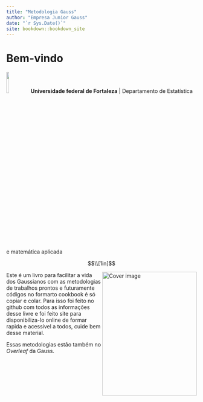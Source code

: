 ```yaml
--- 
title: "Metodologia Gauss"
author: "Empresa Junior Gauss"
date: "`r Sys.Date()`"
site: bookdown::bookdown_site
---
```



# Bem-vindo


![](graficos/ufc.png){#id .class width=12% height=12% } **Universidade federal de Fortaleza** | Departamento de Estatística e matemática aplicada

$$\\[1in]$$

<img src="cover.png" width="250" height="328" align="right" alt="Cover image" /></a>

Este é um livro para facilitar a vida dos Gaussianos com as metodologias de trabalhos prontos e futuramente códigos no formarto cookbook é só copiar e colar. Para isso foi feito no github com todos as informações desse livre e foi feito site para disponibiliza-lo online de formar rapida e acessivel a todos, cuide bem desse material. 

Essas metodologias estão também no *Overleaf* da Gauss.



